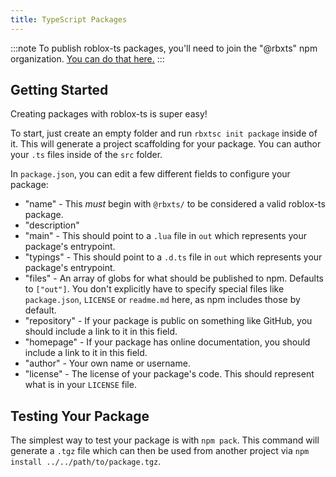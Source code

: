 ```yaml
---
title: TypeScript Packages
---
```


:::note
To publish roblox-ts packages, you'll need to join the "@rbxts" npm organization. [You can do that here.](../../join-org)
:::

## Getting Started

Creating packages with roblox-ts is super easy!

To start, just create an empty folder and run `rbxtsc init package` inside of it. This will generate a project scaffolding for your package. You can author your `.ts` files inside of the `src` folder.

In `package.json`, you can edit a few different fields to configure your package:

- "name" - This _must_ begin with `@rbxts/` to be considered a valid roblox-ts package.
- "description"
- "main" - This should point to a `.lua` file in `out` which represents your package's entrypoint.
- "typings" - This should point to a `.d.ts` file in `out` which represents your package's entrypoint.
- "files" - An array of globs for what should be published to npm. Defaults to `["out"]`. You don't explicitly have to specify special files like `package.json`, `LICENSE` or `readme.md` here, as npm includes those by default.
- "repository" - If your package is public on something like GitHub, you should include a link to it in this field.
- "homepage" - If your package has online documentation, you should include a link to it in this field.
- "author" - Your own name or username.
- "license" - The license of your package's code. This should represent what is in your `LICENSE` file.

## Testing Your Package

The simplest way to test your package is with `npm pack`. This command will generate a `.tgz` file which can then be used from another project via `npm install ../../path/to/package.tgz`.
